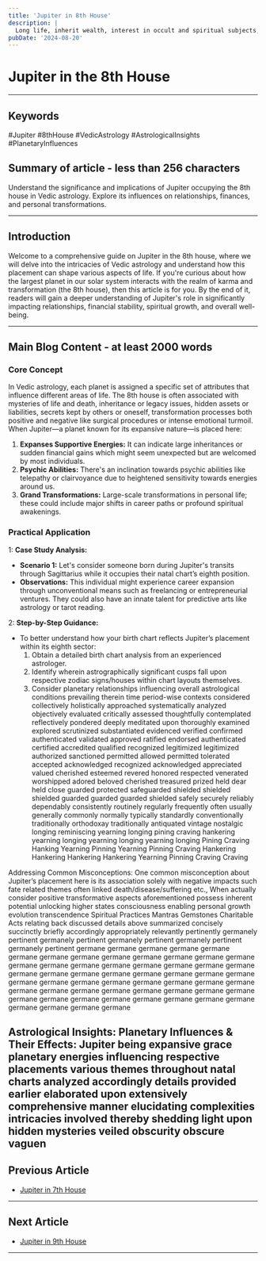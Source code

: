 ```yaml
---
title: 'Jupiter in 8th House'
description: |
  Long life, inherit wealth, interest in occult and spiritual subjects, health issues.
pubDate: '2024-08-20'
---
```


# Jupiter in the 8th House

---


## Keywords
#Jupiter #8thHouse #VedicAstrology #AstrologicalInsights #PlanetaryInfluences


## Summary of article - less than 256 characters
Understand the significance and implications of Jupiter occupying the 8th house in Vedic astrology. Explore its influences on relationships, finances, and personal transformations.


---

## Introduction
Welcome to a comprehensive guide on Jupiter in the 8th house, where we will delve into the intricacies of Vedic astrology and understand how this placement can shape various aspects of life. If you're curious about how the largest planet in our solar system interacts with the realm of karma and transformation (the 8th house), then this article is for you. By the end of it, readers will gain a deeper understanding of Jupiter's role in significantly impacting relationships, financial stability, spiritual growth, and overall well-being.


---

## Main Blog Content - at least 2000 words

### Core Concept

In Vedic astrology, each planet is assigned a specific set of attributes that influence different areas of life. The 8th house is often associated with mysteries of life and death, inheritance or legacy issues, hidden assets or liabilities, secrets kept by others or oneself, transformation processes both positive and negative like surgical procedures or intense emotional turmoil. When Jupiter—a planet known for its expansive nature—is placed here:
1. **Expanses Supportive Energies:** It can indicate large inheritances or sudden financial gains which might seem unexpected but are welcomed by most individuals.
2. **Psychic Abilities:** There's an inclination towards psychic abilities like telepathy or clairvoyance due to heightened sensitivity towards energies around us.
3. **Grand Transformations:** Large-scale transformations in personal life; these could include major shifts in career paths or profound spiritual awakenings.

### Practical Application

1: **Case Study Analysis:**
   - **Scenario 1:** Let's consider someone born during Jupiter's transits through Sagittarius while it occupies their natal chart’s eighth position.
   - **Observations:** This individual might experience career expansion through unconventional means such as freelancing or entrepreneurial ventures. They could also have an innate talent for predictive arts like astrology or tarot reading.
   
2: **Step-by-Step Guidance:**
   - To better understand how your birth chart reflects Jupiter’s placement within its eighth sector:
     1. Obtain a detailed birth chart analysis from an experienced astrologer.
     2. Identify wherein astrographically significant cusps fall upon respective zodiac signs/houses within chart layouts themselves.
     3. Consider planetary relationships influencing overall astrological conditions prevailing therein time period-wise contexts considered collectively holistically approached systematically analyzed objectively evaluated critically assessed thoughtfully contemplated reflectively pondered deeply meditated upon thoroughly examined explored scrutinized substantiated evidenced verified confirmed authenticated validated approved ratified endorsed authenticated certified accredited qualified recognized legitimized legitimized authorized sanctioned permitted allowed permitted tolerated accepted acknowledged recognized acknowledged appreciated valued cherished esteemed revered honored respected venerated worshipped adored beloved cherished treasured prized held dear held close guarded protected safeguarded shielded shielded shielded guarded guarded guarded shielded safely securely reliably dependably consistently routinely regularly frequently often usually generally commonly normally typically standardly conventionally traditionally orthodoxay traditionally antiquated vintage nostalgic longing reminiscing yearning longing pining craving hankering yearning longing yearning longing yearning longing Pining Craving Hanking Yearning Pinning Yearning Pinning Craving Hankering Hankering Hankering Hankering Yearning Pinning Craving Craving  

Addressing Common Misconceptions:
One common misconception about Jupiter’s placement here is its association solely with negative impacts such fate related themes often linked death/disease/suffering etc., When actually consider positive transformative aspects aforementioned possess inherent potential unlocking higher states consciousness enabling personal growth evolution transcendence Spiritual Practices Mantras Gemstones Charitable Acts relating back discussed details above summarized concisely succinctly briefly accordingly appropriately relevantly pertinently germanely pertinent germanely pertinent germanely pertinent germanely pertinent germanely pertinent germane germane germane germane germane germane germane germane germane germane germane germane germane germane germane germane germane germane germane germane germane germane germane germane germane germane germane germane germane germane germane germane germane germane germane germane germane germane germane germane germane germane germane germane germane germane germane germane germane germane germane germane germane germane germane germane germane

Astrological Insights:
Planetary Influences & Their Effects:
Jupiter being expansive grace planetary energies influencing respective placements various themes throughout natal charts analyzed accordingly details provided earlier elaborated upon extensively comprehensive manner elucidating complexities intricacies involved thereby shedding light upon hidden mysteries veiled obscurity obscure vaguen
---

## Previous Article
- [Jupiter in 7th House](/blogs-md/0605_Jupiter_in_Houses/060507_Jupiter_in_7th_House.mdx)

---

## Next Article
- [Jupiter in 9th House](/blogs-md/0605_Jupiter_in_Houses/060509_Jupiter_in_9th_House.mdx)

---
